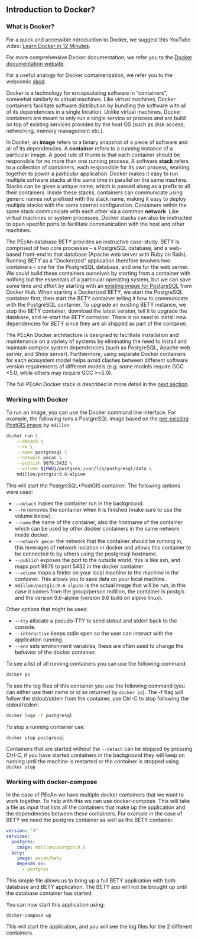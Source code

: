 ## Introduction to Docker? {#docker-intro}

### What is Docker?

For a quick and accessible introduction to Docker, we suggest this YouTube video: [Learn Docker in 12 Minutes](https://www.youtube.com/watch?v=YFl2mCHdv24).

For more comprehensive Docker documentation, we refer you to the [Docker documentation website](https://docs.docker.com/).

For a useful analogy for Docker containerization, we refer you to the webcomic [xkcd](https://xkcd.com/1988/). 

Docker is a technology for encapsulating software in "containers", somewhat similarly to virtual machines.
Like virtual machines, Docker containers facilitate software distribution by bundling the software with all of its dependencies in a single location.
Unlike virtual machines, Docker containers are meant to only run a single service or process and are build on top of existing services provided by the host OS (such as disk access, networking, memory management etc.).

In Docker, an **image** refers to a binary snapshot of a piece of software and all of its dependencies.
A **container** refers to a running instance of a particular image.
A good rule of thumb is that each container should be responsible for no more than one running process.
A software **stack** refers to a collection of containers, each responsible for its own process, working together to power a particular application.
Docker makes it easy to run multiple software stacks at the same time in parallel on the same machine.
Stacks can be given a unique name, which is passed along as a prefix to all their containers.
Inside these stacks, containers can communicate using generic names not prefixed with the stack name, making it easy to deploy multiple stacks with the same internal configuration.
Containers within the same stack communicate with each other via a common **network**.
Like virtual machines or system processes, Docker stacks can also be instructed to open specific ports to facilitate communication with the host and other machines.

The PEcAn database BETY provides an instructive case-study.
BETY is comprised of two core processes -- a PostgreSQL database, and a web-based front-end to that database (Apache web server with Ruby on Rails).
Running BETY as a "Dockerized" application therefore involves two containers -- one for the PostgreSQL database, and one for the web server.
We could build these containers ourselves by starting from a container with nothing but the essentials of a particular operating system, but we can save some time and effort by starting with an [existing image for PostgreSQL](https://hub.docker.com/_/postgres/) from Docker Hub.
When starting a Dockerized BETY, we start the PostgreSQL container first, then start the BETY container telling it how to communicate with the PostgreSQL container.
To upgrade an existing BETY instance, we stop the BETY container, download the latest version, tell it to upgrade the database, and re-start the BETY container.
There is no need to install new dependencies for BETY since they are all shipped as part of the container.

The PEcAn Docker architecture is designed to facilitate installation and maintenance on a variety of systems by eliminating the need to install and maintain complex system dependencies (such as PostgreSQL, Apache web server, and Shiny server).
Furthermore, using separate Docker containers for each ecosystem model helps avoid clashes between different software version requirements of different models (e.g. some models require GCC <5.0, while others may require GCC >=5.0).

The full PEcAn Docker stack is described in more detail in the [next section](#pecan-docker).

### Working with Docker

To run an image, you can use the Docker command line interface.
For example, the following runs a PostgreSQL image based on the [pre-existing PostGIS image](https://hub.docker.com/r/mdillon/postgis/) by `mdillon`:

```bash
docker run \
	--detach \
	--rm \
	--name postgresql \
	--network pecan \
	--publish 9876:5432 \
	--volume ${PWD}/postgres:/var/lib/postgresql/data \
	mdillon/postgis:9.6-alpine
```

This will start the PostgreSQL+PostGIS container.
The following options were used:

- `--detach` makes the container run in the background. 
- `--rm` removes the container when it is finished (make sure to use the volume below).
- `--name` the name of the container, also the hostname of the container which can be used by other docker containers in the same network inside docker.
- `--network pecan` the network that the container should be running in, this leverages of network isolation in docker and allows this container to be connected to by others using the postgresql hostname.
- `--publish` exposes the port to the outside world, this is like ssh, and maps port 9876 to port 5432 in the docker container
- `--volume` maps a folder on your local machine to the machine in the container. This allows you to save data on your local machine. 
- `mdillon/postgis:9.6-alpine` is the actual image that will be run, in this case it comes from the group/person mdillon, the container is postgis and the version 9.6-alpine (version 9.6 build on alpine linux).

Other options that might be used:

- `--tty` allocate a pseudo-TTY to send stdout and stderr back to the console.
- `--interactive` keeps stdin open so the user can interact with the application running.
- `--env` sets environment variables, these are often used to change the behavior of the docker container.

To see a list of all running containers you can use the following command:

```bash
docker ps
```

To see the log files of this container you use the following command (you can either use their name or id as returned by `docker ps`). The -f flag will follow the stdout/stderr from the container, use Ctrl-C to stop following the stdout/stderr.

```bash
docker logs -f postgresql
```

To stop a running container use:

```
docker stop postgresql
```

Containers that are started without the `--detach` can be stopped by pressing Ctrl-C, if you have started containers in the background they will keep on running until the machine is restarted or the container is stopped using `docker stop`

### Working with docker-compose

In the case of PEcAn we have multiple docker containers that we want to work together. To help with this we can use docker-compose. This will take a file as input that lists all the containers that make up the application and the dependencies between these containers. For example in the case of BETY we need the postgres container as well as the BETY container. 

```yaml
version: "3"
services:
  postgres:
    image: mdillon/postgis:9.5
  bety:
    image: pecan/bety
    depends_on:
      - postgres
```

This simple file allows us to bring up a full BETY application with both database and BETY application. The BETY app will not be brought up until the database container has started.

You can now start this application using:

```
docker-compose up
```

This will start the application, and you will see the log files for the 2 different containers.
